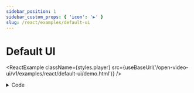 ```yaml
---
sidebar_position: 1
sidebar_custom_props: { 'icon': '▶️' }
slug: /react/examples/default-ui
---
```


# Default UI


<ReactExample className={styles.player} src={useBaseUrl('/open-video-ui/v1/examples/react/default-ui/demo.html')} />

<details>
    <summary>Code</summary>

    ```jsx
    import {DefaultUI} from '@theoplayer/react-ui'

    const configuration = {
        libraryLocation: "/path/to/theoplayer/",
        license: "your_theoplayer_license"
    };

    const source = {
        sources: {src: 'https://cdn.theoplayer.com/video/elephants-dream/playlist.m3u8'},
        metadata: {
            title: "Elephant's Dream"
        }
    };

    const App = () => {
        return <DefaultUI configuration={configuration} source={source}/>;
    };
    ```

    [📜 View full source on GitHub](https://github.com/THEOplayer/web-ui/blob/main/docs/static/open-video-ui/v1/examples/react/default-ui/demo.html)

</details>

